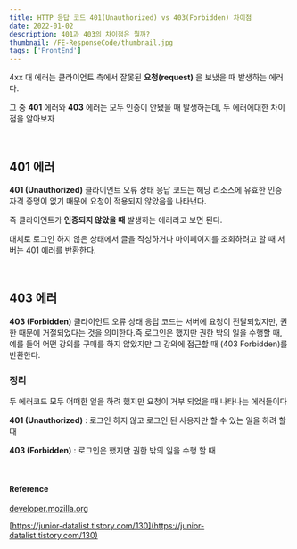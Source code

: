 ```yaml
---
title: HTTP 응답 코드 401(Unauthorized) vs 403(Forbidden) 차이점
date: 2022-01-02
description: 401과 403의 차이점은 뭘까?
thumbnail: /FE-ResponseCode/thumbnail.jpg
tags: ['FrontEnd']
---
```


4xx 대 에러는 클라이언트 측에서 잘못된 **요청(request)** 을 보냈을 때 발생하는 에러다.

그 중 **401** 에러와 **403** 에러는 모두 인증이 안됐을 때 발생하는데, 두 에러에대한 차이점을 알아보자

<br />

## 401 에러

**401 (Unauthorized)** 클라이언트 오류 상태 응답 코드는 해당 리소스에 유효한 인증 자격 증명이 없기 때문에 요청이 적용되지 않았음을 나타낸다.

즉 클라이언트가 **인증되지 않았을 때** 발생하는 에러라고 보면 된다.

대체로 로그인 하지 않은 상태에서 글을 작성하거나 마이페이지를 조회하려고 할 때 서버는 401 에러를 반환한다.

<br />

## 403 에러

**403 (Forbidden)** 클라이언트 오류 상태 응답 코드는 서버에 요청이 전달되었지만, 권한 때문에 거절되었다는 것을 의미한다.즉 로그인은 했지만 권한 밖의 일을 수행할 때, 예를 들어 어떤 강의를 구매를 하지 않았지만 그 강의에 접근할 때 (403 Forbidden)를 반환한다.

### 정리

두 에러코드 모두 어떠한 일을 하려 했지만 요청이 거부 되었을 때 나타나는 에러들이다

**401 (**Unauthorized**)** : 로그인 하지 않고 로그인 된 사용자만 할 수 있는 일을 하려 할 때

**403 (**Forbidden**)** : 로그인은 했지만 권한 밖의 일을 수행 할 때

<br />

#### Reference

[developer.mozilla.org](https://developer.mozilla.org/ko/docs/Web/HTTP/Status/403)

[https://junior-datalist.tistory.com/130](https://junior-datalist.tistory.com/130)

